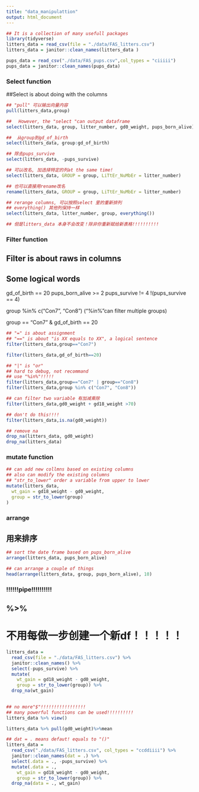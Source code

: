 ```yaml
---
title: "data_manipulattion"
output: html_document
---
```



```r
## It is a collection of many usefull packages
library(tidyverse)
litters_data = read_csv(file = "./data/FAS_litters.csv")
litters_data = janitor::clean_names(litters_data )

pups_data = read_csv("./data/FAS_pups.csv",col_types = "ciiiii")
pups_data = janitor::clean_names(pups_data)


```

### Select function

##Select is about doing with the columns
```r
## "pull" 可以输出向量内容
pull(litters_data,group)

## 　However, the "select "can output dataframe
select(litters_data, group, litter_number, gd0_weight, pups_born_alive)

##  从group到gd_of_birth
select(litters_data, group:gd_of_birth)

## 除去pups_survive
select(litters_data, -pups_survive)

## 可以改名, 加选择特定的列at the same time!
select(litters_data, GROUP = group, LiTtEr_NuMbEr = litter_number)

## 也可以直接用rename改名
rename(litters_data, GROUP = group, LiTtEr_NuMbEr = litter_number)

## rerange columns, 可以按照select 里的重新排列
## everything() 其他列保持一样
select(litters_data, litter_number, group, everything())

## 但是litters_data 本身不会改变！除非你重新赋给新表格!!!!!!!!!!
```
### Filter function

## Filter is about raws in columns

## Some logical words

gd_of_birth == 20
pups_born_alive >= 2
pups_survive != 4
!(pups_survive == 4)

group %in% c("Con7", "Con8")
    ("%in%"can filter multiple groups)

group == "Con7" & gd_of_birth == 20

```r

## "=" is about assignment
## "==" is about "is XX equals to XX", a logical sentence
filter(litters_data,group=="Con7")

filter(litters_data,gd_of_birth==20)

## "|" is "or"
## hard to debug, not recommand
## use "%in%"!!!!!
filter(litters_data,group=="Con7" | group=="Con8")
filter(litters_data,group %in% c("Con7", "Con8"))

## can filter two variable 有加减乘除
filter(litters_data,gd0_weight + gd18_weight >70)

## don't do this!!!!
filter(litters_data,is.na(gd0_weight))

## remove na
drop_na(litters_data, gd0_weight)
drop_na(litters_data)

```
### mutate function
```r
## can add new collmns based on existing columns
## also can modify the existing columns
## "str_to_lower" order a variable from upper to lower
mutate(litters_data,
  wt_gain = gd18_weight - gd0_weight,
  group = str_to_lower(group)
)
```

### arrange

## 用来排序
```r
## sort the date frame based on pups_born_alive
arrange(litters_data, pups_born_alive)

## can arrange a couple of things
head(arrange(litters_data, group, pups_born_alive), 10)

```

### !!!!!!pipe!!!!!!!!!!

## %>%

# 不用每做一步创建一个新df！！！！！
```r
litters_data = 
  read_csv(file = "./data/FAS_litters.csv") %>%
  janitor::clean_names() %>% 
  select(-pups_survive) %>% 
  mutate(
    wt_gain = gd18_weight - gd0_weight,
    group = str_to_lower(group)) %>% 
  drop_na(wt_gain) 
  

```

```r
## no more"$"!!!!!!!!!!!!!!!!!
## many powerful functions can be used!!!!!!!!!!
litters_data %>% view()

litters_data %>% pull(gd0_weight)%>%mean
```

```r
## dat = . means defaut! equals to "()"
litters_data = 
  read_csv("./data/FAS_litters.csv", col_types = "ccddiiii") %>%
  janitor::clean_names(dat = .) %>%
  select(.data = ., -pups_survive) %>%
  mutate(.data = .,
    wt_gain = gd18_weight - gd0_weight,
    group = str_to_lower(group)) %>% 
  drop_na(data = ., wt_gain)
```